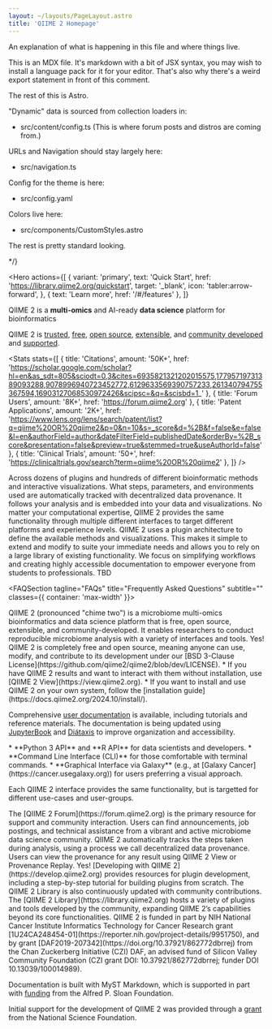 ```yaml
---
layout: ~/layouts/PageLayout.astro
title: 'QIIME 2 Homepage'
---
```




An explanation of what is happening in this file and where things live.

This is an MDX file. It's markdown with a bit of JSX syntax, you may wish to
install a language pack for it for your editor. That's also why there's a weird
export statement in front of this comment.

The rest of this is Astro.

"Dynamic" data is sourced from collection loaders in:
  - src/content/config.ts
    (This is where forum posts and distros are coming from.)

URLs and Navigation should stay largely here:
  - src/navigation.ts

Config for the theme is here:
  - src/config.yaml

Colors live here:
  - src/components/CustomStyles.astro

The rest is pretty standard looking.

*/}


<Hero
  actions={[
    {
      variant: 'primary',
      text: 'Quick Start',
      href: 'https://library.qiime2.org/quickstart',
      target: '_blank',
      icon: 'tabler:arrow-forward',
    },
    { text: 'Learn more', href: '/#/features' },
  ]}
>
  <Fragment slot="title">

QIIME 2 is a **multi-omics** and AI-ready **data science** platform for bioinformatics

  </Fragment>
  <Fragment slot="subtitle">

QIIME 2 is [trusted](https://scholar.google.com/scholar?hl=en&as_sdt=805&sciodt=0,3&cites=6935821321202015575,17795719731389093288,9078996940723452772,6129633569390757233,261340794755367594,16903127068530972426&scipsc=&q=&scisbd=1_),
[free](https://github.com/qiime2/qiime2/blob/dev/LICENSE),
[open source](https://github.com/qiime2),
[extensible](https://develop.qiime2.org),
and [community developed](https://library.qiime2.org)
and [supported](https://forum.qiime2.org/g/q2-mods).

  </Fragment>
</Hero>


<Stats
  stats={[
    {
      title: 'Citations',
      amount: '50K+',
      href: 'https://scholar.google.com/scholar?hl=en&as_sdt=805&sciodt=0,3&cites=6935821321202015575,17795719731389093288,9078996940723452772,6129633569390757233,261340794755367594,16903127068530972426&scipsc=&q=&scisbd=1_'
    },
    {
      title: 'Forum Users',
      amount: '8K+',
      href: 'https://forum.qiime2.org'
    },
    {
      title: 'Patent Applications',
      amount: '2K+',
      href: 'https://www.lens.org/lens/search/patent/list?q=qiime%20OR%20qiime2&p=0&n=10&s=_score&d=%2B&f=false&e=false&l=en&authorField=author&dateFilterField=publishedDate&orderBy=%2B_score&presentation=false&preview=true&stemmed=true&useAuthorId=false'
    },
    {
      title: 'Clinical Trials',
      amount: '50+',
      href: 'https://clinicaltrials.gov/search?term=qiime%20OR%20qiime2'
    },
  ]}
/>


<Features
  id="/features"
  tagline="Features"
  title="Our users love these features"
  subtitle="The latest methods, ">

  <FeatureItem title='Latest Methods' icon='tabler:microscope'>
Across dozens of plugins and hundreds of different bioinformatic methods and interactive visualizations.
  </FeatureItem>

  <FeatureItem title='Automated Provenance' icon='tabler:history'>
What steps, parameters, and environments used are automatically tracked with decentralized data provenance.
It follows your analysis and is embedded into your data and visualizations.
  </FeatureItem>

  <FeatureItem title='Multiple Interfaces' icon='tabler:stack-2'>
No matter your computational expertise, QIIME 2 provides the same functionality through
multiple different interfaces to target different platforms and experience levels.
  </FeatureItem>

  <FeatureItem title='Extensible' icon='tabler:hexagon-plus'>
QIIME 2 uses a plugin architecture to define the available methods and visualizations.
This makes it simple to extend and modify to suite your immediate needs and allows you to rely on a
large library of existing functionality.
  </FeatureItem>

  <FeatureItem title='Accessible' icon='tabler:book-2'>
We focus on simplifying workflows and creating highly accessible documentation to empower everyone from students to professionals.
  </FeatureItem>

  <FeatureItem title='Open Source Community' icon='tabler:users'>
TBD
  </FeatureItem>
</Features>

<Features2
    tagline="Distributions"
    title="Multi-Omics"
    subtitle="QIIME 2 supports multiple different -omics through specialized distributions."
    items={distros}>
  <Fragment slot="bg">
    <div class="absolute inset-0 bg-blue-50 dark:bg-transparent"></div>
  </Fragment>
</Features2>


<FAQSection
    tagline="FAQs"
    title="Frequently Asked Questions"
    subtitle=""
    classes={{ container: 'max-width' }}>

  <FAQItem title='How do I pronounce QIIME 2?'>
QIIME 2 (pronounced "chime two") is a microbiome multi-omics bioinformatics and data science platform that is free, open source, extensible, and community-developed. It enables researchers to conduct reproducible microbiome analysis with a variety of interfaces and tools.
  </FAQItem>

  <FAQItem title='Is QIIME 2 free to use?'>
Yes! QIIME 2 is completely free and open source, meaning anyone can use, modify, and contribute to its development under our [BSD 3-Clause License](https://github.com/qiime2/qiime2/blob/dev/LICENSE).
  </FAQItem>

  <FAQItem title='How do I start using QIIME 2?'>
* If you have QIIME 2 results and want to interact with them without installation, use [QIIME 2 View](https://view.qiime2.org).
* If you want to install and use QIIME 2 on your own system, follow the [installation guide](https://docs.qiime2.org/2024.10/install/).

Comprehensive [user documentation](https://docs.qiime2.org) is available, including tutorials and reference materials. The documentation is being updated using [JupyterBook](https://jupyterbook.org/en/stable/intro.html) and [Diátaxis](https://diataxis.fr/) to improve organization and accessibility.
  </FAQItem>

  <FAQItem title='What interfaces does QIIME 2 offer?'>
* **Python 3 API** and **R API** for data scientists and developers.
* **Command Line Interface (CLI)** for those comfortable with terminal commands.
* **Graphical Interface via Galaxy** (e.g., at [Galaxy Cancer](https://cancer.usegalaxy.org)) for users preferring a visual approach.

Each QIIME 2 interface provides the same functionality, but is targetted for different use-cases and user-groups.
  </FAQItem>

  <FAQItem title='How can I get help or connect with the QIIME 2 community?'>
The [QIIME 2 Forum](https://forum.qiime2.org) is the primary resource for support and community interaction. Users can find announcements, job postings, and technical assistance from a vibrant and active microbiome data science community.
  </FAQItem>


  <FAQItem title='What makes QIIME 2 suitable for reproducible research?'>
QIIME 2 automatically tracks the steps taken during analysis, using a process we call decentralized data provenance. Users can view the provenance for any result using QIIME 2 View or Provenance Replay.
  </FAQItem>

  <FAQItem title='Can I develop my own QIIME 2 plugins?'>
Yes! [Developing with QIIME 2](https://develop.qiime2.org) provides resources for plugin development, including a step-by-step tutorial for building plugins from scratch. The QIIME 2 Library is also continuously updated with community contributions.
  </FAQItem>

  <FAQItem title='Where can I find more QIIME 2 plugins?'>
The [QIIME 2 Library](https://library.qiime2.org) hosts a variety of plugins and tools developed by the community, expanding QIIME 2’s capabilities beyond its core functionalities.
  </FAQItem>
</FAQSection>


<Text id='/funding' title='QIIME 2 is supported by' tagline='funding'>
QIIME 2 is funded in part by NIH National Cancer Institute Informatics Technology for Cancer Research grant [1U24CA248454-01](https://reporter.nih.gov/project-details/9951750),
and by grant [DAF2019-207342](https://doi.org/10.37921/862772dbrrej) from the Chan Zuckerberg Initiative (CZI) DAF,
an advised fund of Silicon Valley Community Foundation (CZI grant DOI: 10.37921/862772dbrrej; funder DOI 10.13039/100014989).

Documentation is built with MyST Markdown,
which is supported in part with [funding](https://sloan.org/grant-detail/6620) from the Alfred P. Sloan Foundation.

Initial support for the development of QIIME 2 was provided
through a [grant](https://www.nsf.gov/awardsearch/showAward?AWD_ID=1565100) from the National Science Foundation.

</Text>



<BlogLatestPosts id="/news" title="Latest News & Updates">
  <Fragment slot="bg">
    <div class="absolute inset-0 bg-blue-50 dark:bg-transparent"></div>
  </Fragment>
</BlogLatestPosts>
